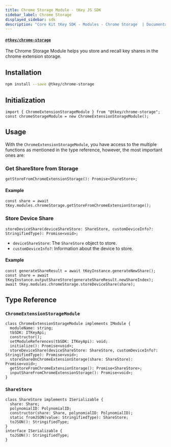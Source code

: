 ```yaml
---
title: Chrome Storage Module - tKey JS SDK
sidebar_label: Chrome Storage
displayed_sidebar: sdk
description: "Core Kit tKey SDK - Modules - Chrome Storage  | Documentation - Web3Auth"
---
```


#### [`@tkey/chrome-storage`](https://npmjs.com/package/@tkey/chrome-storage)

The Chrome Storage Module helps you store and recall key shares in the chrome extension storage.

## Installation

```bash npm2yarn
npm install --save @tkey/chrome-storage
```

## Initialization

```tsx
import { ChromeExtensionStorageModule } from "@tkey/chrome-storage";
const chromeStorageModule = new ChromeExtensionStorageModule();
```

## Usage

With the `ChromeExtensionStorageModule`, you have access to the multiple functions as mentioned in the type reference, however, the most important
ones are:

### Get ShareStore from Storage

`getStoreFromChromeExtensionStorage(): Promise<ShareStore>;`

#### Example

```tsx
const share = await tKey.modules.chromeStorage.getStoreFromChromeExtensionStorage();
```

### Store Device Share

`storeDeviceShare(deviceShareStore: ShareStore, customDeviceInfo?: StringifiedType): Promise<void>;`

- `deviceShareStore`: The `ShareStore` object to store.
- `customDeviceInfo?`: Information about the device to store.

#### Example

```tsx
const generateShareResult = await tKeyInstance.generateNewShare();
const share = await tKeyInstance.outputShareStore(generateShareResult.newShareIndex);
await tKey.modules.chromeStorage.storeDeviceShare(share);
```

## Type Reference

### `ChromeExtensionStorageModule`

```tsx
class ChromeExtensionStorageModule implements IModule {
  moduleName: string;
  tbSDK: ITKeyApi;
  constructor();
  setModuleReferences(tbSDK: ITKeyApi): void;
  initialize(): Promise<void>;
  storeDeviceShare(deviceShareStore: ShareStore, customDeviceInfo?: StringifiedType): Promise<void>;
  storeShareOnChromeExtensionStorage(share: ShareStore): Promise<void>;
  getStoreFromChromeExtensionStorage(): Promise<ShareStore>;
  inputShareFromChromeExtensionStorage(): Promise<void>;
}
```

### `ShareStore`

```tsx
class ShareStore implements ISerializable {
  share: Share;
  polynomialID: PolynomialID;
  constructor(share: Share, polynomialID: PolynomialID);
  static fromJSON(value: StringifiedType): ShareStore;
  toJSON(): StringifiedType;
}
interface ISerializable {
  toJSON(): StringifiedType;
}
```
